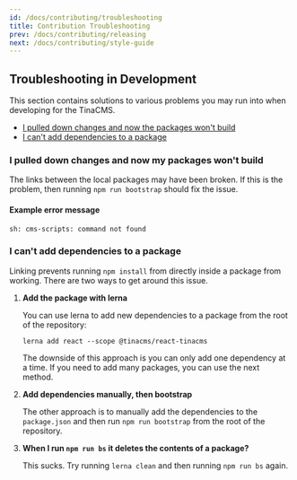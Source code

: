 ```yaml
---
id: /docs/contributing/troubleshooting
title: Contribution Troubleshooting
prev: /docs/contributing/releasing
next: /docs/contributing/style-guide
---
```


## Troubleshooting in Development

This section contains solutions to various problems you may run into when developing for the TinaCMS.

- [I pulled down changes and now the packages won't build](#I-pulled-down-changes-and-now-my-packages-won't-build)
- [I can't add dependencies to a package](#I-can't-add-dependencies-to-a-package)

### I pulled down changes and now my packages won't build

The links between the local packages may have been broken. If this is the problem, then
running `npm run bootstrap` should fix the issue.

#### Example error message

```
sh: cms-scripts: command not found
```

### I can't add dependencies to a package

Linking prevents running `npm install` from directly inside a package from working. There are two ways to get around this issue.

1. **Add the package with lerna**

   You can use lerna to add new dependencies to a package from the root of the repository:

   ```
   lerna add react --scope @tinacms/react-tinacms
   ```

   The downside of this approach is you can only add one dependency at a time. If you need to add many packages, you can use the next method.

2. **Add dependencies manually, then bootstrap**

   The other approach is to manually add the dependencies to the `package.json` and then run `npm run bootstrap` from the root of the repository.

3. **When I run `npm run bs` it deletes the contents of a package?**

   This sucks. Try running `lerna clean` and then running `npm run bs` again.
